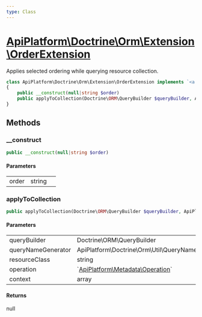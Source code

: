 ```yaml
---
type: Class
---
```


# [ApiPlatform\Doctrine\Orm\Extension\OrderExtension](/docs/reference/Doctrine/Orm/Extension/OrderExtension)

Applies selected ordering while querying resource collection.


```php
class ApiPlatform\Doctrine\Orm\Extension\OrderExtension implements `<a href="/docs/reference/Doctrine/Orm/Extension/QueryCollectionExtensionInterface">ApiPlatform\Doctrine\Orm\Extension\QueryCollectionExtensionInterface</a>`
{
    public __construct(null|string $order)
    public applyToCollection(Doctrine\ORM\QueryBuilder $queryBuilder, ApiPlatform\Doctrine\Orm\Util\QueryNameGeneratorInterface $queryNameGenerator, null|string $resourceClass, null|`<a href="/docs/reference/Metadata/Operation">ApiPlatform\Metadata\Operation</a>` $operation, array $context): null
}
```
## Methods

### __construct



```php
public __construct(null|string $order)
```

#### Parameters

<table><tbody>
<tr><td>order</td><td>string</td><td></td></tr>
</tbody>
</table>

### applyToCollection



```php
public applyToCollection(Doctrine\ORM\QueryBuilder $queryBuilder, ApiPlatform\Doctrine\Orm\Util\QueryNameGeneratorInterface $queryNameGenerator, null|string $resourceClass, null|`<a href="/docs/reference/Metadata/Operation">ApiPlatform\Metadata\Operation</a>` $operation, array $context): null
```

#### Parameters

<table><tbody>
<tr><td>queryBuilder</td><td>Doctrine\ORM\QueryBuilder</td><td></td></tr><tr><td>queryNameGenerator</td><td>ApiPlatform\Doctrine\Orm\Util\QueryNameGeneratorInterface</td><td></td></tr><tr><td>resourceClass</td><td>string</td><td></td></tr><tr><td>operation</td><td>`<a href="/docs/reference/Metadata/Operation">ApiPlatform\Metadata\Operation</a>`</td><td></td></tr><tr><td>context</td><td>array</td><td></td></tr>
</tbody>
</table>

#### Returns

null
